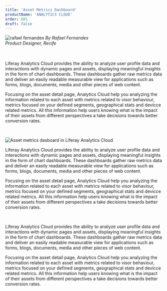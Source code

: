 ```yaml
---
title: 'Asset Metrics Dashboard'
productName: 'ANALYTICS CLOUD'
order: 601
draft: false
---
```



<Grid templateColumns="40px 1fr" autoRows="auto" gap="1rem">
	<Grid.Item>
		<Image
			class="designerImg"
			src="/images/lexicon/headshots/fernandes-rafael.jpg"
			alt="rafael fernandes"
		/>
	</Grid.Item>
	<Grid.Item>
		<i class="designerInfo">
			By Rafael Fernandes
			<br />
			Product Designer, Recife
			<br />
			<br />
			<br />
		</i>
	</Grid.Item>
</Grid>

Liferay Analytics Cloud provides the ability to analyze user profile data and interactions with dynamic pages and assets, displaying meaningful insights in the form of chart dashboards. These dashboards gather raw metrics data and deliver an easily readable measurable view for applications such as forms, blogs, documents, media and other pieces of web content.

Focusing on the asset detail page, Analytics Cloud help you analyzing the information related to each asset with metrics related to visor behaviour, metrics focused on your defined segments, geographical stats and devicce related metrics. All this information help users knowing what is the impact of their assets from different perspectives a take decisions towards better conversion rates.

<br />

<Image
	rounded
	dropShadow
	alt="Asset metrics dasboard in Liferay Analytics Cloud"
	caption="Metrics on a Contact Form for a Support Team"
	src="/images/lexicon/examples/assetMetricsDashboard.jpg"
/>

Liferay Analytics Cloud provides the ability to analyze user profile data and interactions with dynamic pages and assets, displaying meaningful insights in the form of chart dashboards. These dashboards gather raw metrics data and deliver an easily readable measurable view for applications such as forms, blogs, documents, media and other pieces of web content.

Focusing on the asset detail page, Analytics Cloud help you analyzing the information related to each asset with metrics related to visor behaviour, metrics focused on your defined segments, geographical stats and devicce related metrics. All this information help users knowing what is the impact of their assets from different perspectives a take decisions towards better conversion rates.

<br />

Liferay Analytics Cloud provides the ability to analyze user profile data and interactions with dynamic pages and assets, displaying meaningful insights in the form of chart dashboards. These dashboards gather raw metrics data and deliver an easily readable measurable view for applications such as forms, blogs, documents, media and other pieces of web content.

Focusing on the asset detail page, Analytics Cloud help you analyzing the information related to each asset with metrics related to visor behaviour, metrics focused on your defined segments, geographical stats and devicce related metrics. All this information help users knowing what is the impact of their assets from different perspectives a take decisions towards better conversion rates.

<br />
